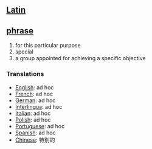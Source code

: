 == [[Latin]] ==
== [[phrase]] == 
# for this particular purpose
# special
# a group appointed for achieving a specific objective

=== Translations === 
*[[English]]: ad hoc
*[[French]]: ad hoc 
*[[German]]: ad hoc 
*[[Interlingua]]: ad hoc 
*[[Italian]]: ad hoc 
*[[Polish]]: ad hoc
*[[Portuguese]]: ad hoc
*[[Spanish]]: ad hoc
*[[Chinese]]: 特别的